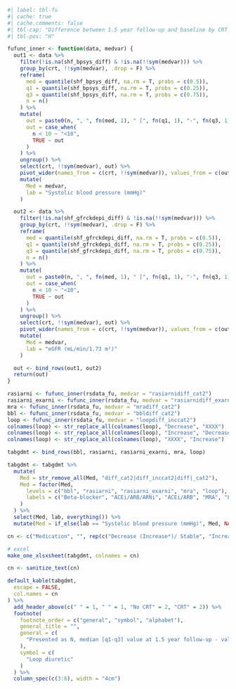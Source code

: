 ```r
#| label: tbl-fu
#| cache: true
#| cache.comments: false
#| tbl-cap: "Difference between 1.5 year follow-up and baseline by CRT and increase in GDMT and decrease in loop diuretic"
#| tbl-pos: "H"

fufunc_inner <- function(data, medvar) {
  out1 <- data %>%
    filter(!is.na(shf_bpsys_diff) & !is.na(!!sym(medvar))) %>%
    group_by(crt, !!sym(medvar), .drop = F) %>%
    reframe(
      med = quantile(shf_bpsys_diff, na.rm = T, probs = c(0.5)),
      q1 = quantile(shf_bpsys_diff, na.rm = T, probs = c(0.25)),
      q3 = quantile(shf_bpsys_diff, na.rm = T, probs = c(0.75)),
      n = n()
    ) %>%
    mutate(
      out = paste0(n, ", ", fn(med, 1), " [", fn(q1, 1), "-", fn(q3, 1), "]"),
      out = case_when(
        n < 10 ~ "<10",
        TRUE ~ out
      )
    ) %>%
    ungroup() %>%
    select(crt, !!sym(medvar), out) %>%
    pivot_wider(names_from = c(crt, !!sym(medvar)), values_from = c(out)) %>%
    mutate(
      Med = medvar,
      lab = "Systolic blood pressure (mmHg)"
    )

  out2 <- data %>%
    filter(!is.na(shf_gfrckdepi_diff) & !is.na(!!sym(medvar))) %>%
    group_by(crt, !!sym(medvar), .drop = F) %>%
    reframe(
      med = quantile(shf_gfrckdepi_diff, na.rm = T, probs = c(0.5)),
      q1 = quantile(shf_gfrckdepi_diff, na.rm = T, probs = c(0.25)),
      q3 = quantile(shf_gfrckdepi_diff, na.rm = T, probs = c(0.75)),
      n = n()
    ) %>%
    mutate(
      out = paste0(n, ", ", fn(med, 1), " [", fn(q1, 1), "-", fn(q3, 1), "]"),
      out = case_when(
        n < 10 ~ "<10",
        TRUE ~ out
      )
    ) %>%
    ungroup() %>%
    select(crt, !!sym(medvar), out) %>%
    pivot_wider(names_from = c(crt, !!sym(medvar)), values_from = c(out)) %>%
    mutate(
      Med = medvar,
      lab = "eGFR (mL/min/1.73 m²)"
    )

  out <- bind_rows(out1, out2)
  return(out)
}

rasiarni <- fufunc_inner(rsdata_fu, medvar = "rasiarnidiff_cat2")
rasiarni_exarni <- fufunc_inner(rsdata_fu, medvar = "rasiarnidiff_exarni_cat2")
mra <- fufunc_inner(rsdata_fu, medvar = "mradiff_cat2")
bbl <- fufunc_inner(rsdata_fu, medvar = "bbldiff_cat2")
loop <- fufunc_inner(rsdata_fu, medvar = "loopdiff_inccat2")
colnames(loop) <- str_replace_all(colnames(loop), "Decrease", "XXXX")
colnames(loop) <- str_replace_all(colnames(loop), "Increase", "Decrease")
colnames(loop) <- str_replace_all(colnames(loop), "XXXX", "Increase")

tabgdmt <- bind_rows(bbl, rasiarni, rasiarni_exarni, mra, loop)

tabgdmt <- tabgdmt %>%
  mutate(
    Med = str_remove_all(Med, "diff_cat2|diff_inccat2|diff|_cat2"),
    Med = factor(Med,
      levels = c("bbl", "rasiarni", "rasiarni_exarni", "mra", "loop"),
      labels = c("Beta-blocker", "ACEi/ARB/ARNi", "ACEi/ARB", "MRA", "Loop diuretic")
    )
  ) %>%
  select(Med, lab, everything()) %>%
  mutate(Med = if_else(lab == "Systolic blood pressure (mmHg)", Med, NA))

cn <- c("Medication", "", rep(c("Decrease (Increase*)/ Stable", "Increase (Decrease*)"), 2))

# excel
make_one_xlsxsheet(tabgdmt, colnames = cn)

cn <- sanitize_text(cn)

default_kable(tabgdmt,
  escape = FALSE,
  col.names = cn
) %>%
  add_header_above(c(" " = 1, " " = 1, "No CRT" = 2, "CRT" = 2)) %>%
  footnote(
    footnote_order = c("general", "symbol", "alphabet"),
    general_title = "",
    general = c(
      "Presented as N, median [q1-q3] value at 1.5 year follow-up - value at baseline."
    ),
    symbol = c(
      "Loop diuretic"
    )
  ) %>%
  column_spec(c(3:6), width = "4cm")
```
